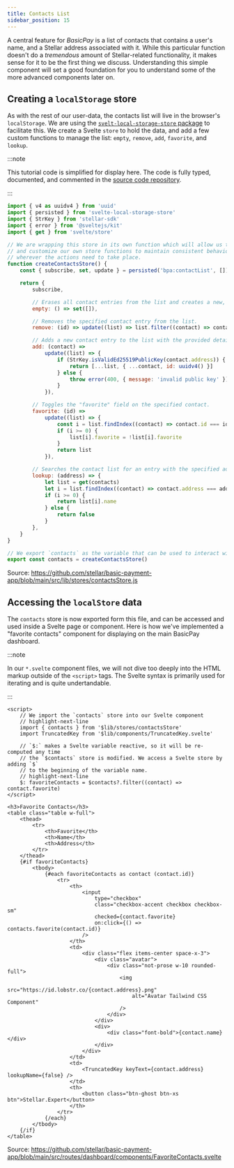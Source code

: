 ```yaml
---
title: Contacts List
sidebar_position: 15
---
```


A central feature for _BasicPay_ is a list of contacts that contains a user's name, and a Stellar address associated with it. While this particular function doesn't do a _tremendous_ amount of Stellar-related functionality, it makes sense for it to be the first thing we discuss. Understanding this simple component will set a good foundation for you to understand some of the more advanced components later on.

## Creating a `localStorage` store

As with the rest of our user-data, the contacts list will live in the browser's `localStorage`. We are using the [`svelt-local-storage-store` package] to facilitate this. We create a Svelte `store` to hold the data, and add a few custom functions to manage the list: `empty`, `remove`, `add`, `favorite`, and `lookup`.

:::note

This tutorial code is simplified for display here. The code is fully typed, documented, and commented in the [source code repository].

:::

```js file="/src/lib/stores/contactsStore.js"
import { v4 as uuidv4 } from 'uuid'
import { persisted } from 'svelte-local-storage-store'
import { StrKey } from 'stellar-sdk'
import { error } from '@sveltejs/kit'
import { get } from 'svelte/store'

// We are wrapping this store in its own function which will allow us to write
// and customize our own store functions to maintain consistent behavior
// wherever the actions need to take place.
function createContactsStore() {
    const { subscribe, set, update } = persisted('bpa:contactList', [])

    return {
        subscribe,

        // Erases all contact entries from the list and creates a new, empty contact list.
        empty: () => set([]),

        // Removes the specified contact entry from the list.
        remove: (id) => update((list) => list.filter((contact) => contact.id !== id)),

        // Adds a new contact entry to the list with the provided details.
        add: (contact) =>
            update((list) => {
                if (StrKey.isValidEd25519PublicKey(contact.address)) {
                    return [...list, { ...contact, id: uuidv4() }]
                } else {
                    throw error(400, { message: 'invalid public key' })
                }
            }),

        // Toggles the "favorite" field on the specified contact.
        favorite: (id) =>
            update((list) => {
                const i = list.findIndex((contact) => contact.id === id)
                if (i >= 0) {
                    list[i].favorite = !list[i].favorite
                }
                return list
            }),

        // Searches the contact list for an entry with the specified address.
        lookup: (address) => {
            let list = get(contacts)
            let i = list.findIndex((contact) => contact.address === address)
            if (i >= 0) {
                return list[i].name
            } else {
                return false
            }
        },
    }
}

// We export `contacts` as the variable that can be used to interact with the contacts store.
export const contacts = createContactsStore()
```

Source: <https://github.com/stellar/basic-payment-app/blob/main/src/lib/stores/contactsStore.js>

## Accessing the `localStore` data

The `contacts` store is now exported form this file, and can be accessed and used inside a Svelte page or component. Here is how we've implemented a "favorite contacts" component for displaying on the main BasicPay dashboard.

:::note

In our `*.svelte` component files, we will not dive too deeply into the HTML markup outside of the `<script>` tags. The Svelte syntax is primarily used for iterating and is quite undertandable.

:::

```svelte file="/src/routes/dashboard/components/FavoriteContacts.svelte"
<script>
    // We import the `contacts` store into our Svelte component
    // highlight-next-line
    import { contacts } from '$lib/stores/contactsStore'
    import TruncatedKey from '$lib/components/TruncatedKey.svelte'

    // `$:` makes a Svelte variable reactive, so it will be re-computed any time
    // the `$contacts` store is modified. We access a Svelte store by adding `$`
    // to the beginning of the variable name.
    // highlight-next-line
    $: favoriteContacts = $contacts?.filter((contact) => contact.favorite)
</script>

<h3>Favorite Contacts</h3>
<table class="table w-full">
    <thead>
        <tr>
            <th>Favorite</th>
            <th>Name</th>
            <th>Address</th>
        </tr>
    </thead>
    {#if favoriteContacts}
        <tbody>
            {#each favoriteContacts as contact (contact.id)}
                <tr>
                    <th>
                        <input
                            type="checkbox"
                            class="checkbox-accent checkbox checkbox-sm"
                            checked={contact.favorite}
                            on:click={() => contacts.favorite(contact.id)}
                        />
                    </th>
                    <td>
                        <div class="flex items-center space-x-3">
                            <div class="avatar">
                                <div class="not-prose w-10 rounded-full">
                                    <img
                                        src="https://id.lobstr.co/{contact.address}.png"
                                        alt="Avatar Tailwind CSS Component"
                                    />
                                </div>
                            </div>
                            <div>
                                <div class="font-bold">{contact.name}</div>
                            </div>
                        </div>
                    </td>
                    <td>
                        <TruncatedKey keyText={contact.address} lookupName={false} />
                    </td>
                    <th>
                        <button class="btn-ghost btn-xs btn">Stellar.Expert</button>
                    </th>
                </tr>
            {/each}
        </tbody>
    {/if}
</table>
```

Source: <https://github.com/stellar/basic-payment-app/blob/main/src/routes/dashboard/components/FavoriteContacts.svelte>

[`svelt-local-storage-store` package]: <https://github.com/joshnuss/svelte-local-storage-store>
[source code repository]: <https://github.com/stellar/basic-payment-app>
